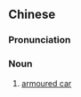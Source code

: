 ==Chinese==
{{zh-forms|s=装甲车|type=21}}
{{zh-wp}}

===Pronunciation===
{{zh-pron
|m=zhuāngjiǎchē
|cat=n
}}

===Noun===
{{zh-noun}}

# {{lb|zh|military}} [[armoured car]]